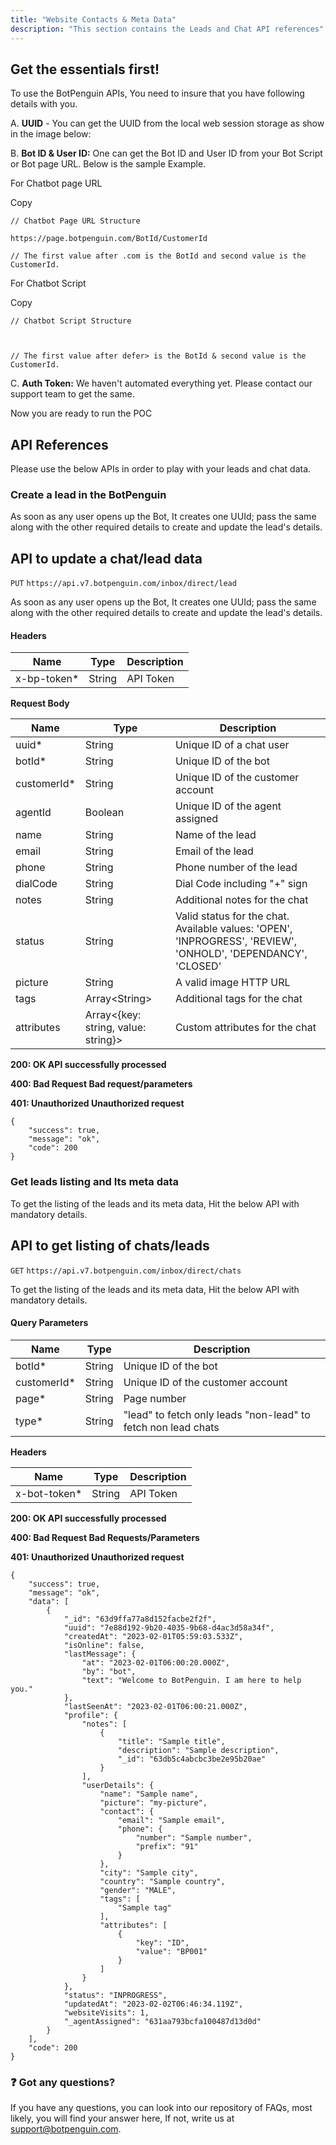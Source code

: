 ```yaml
---
title: "Website Contacts & Meta Data"
description: "This section contains the Leads and Chat API references"
---
```


## **Get the essentials first!**

To use the BotPenguin APIs, You need to insure that you have following details with you.

A. **UUID** - You can get the UUID from the local web session storage as show in the image below:

B. **Bot ID & User ID:** One can get the Bot ID and User ID from your Bot Script or Bot page URL. Below is the sample Example.

For Chatbot page URL

Copy

```
// Chatbot Page URL Structure

https://page.botpenguin.com/BotId/CustomerId

// The first value after .com is the BotId and second value is the CustomerId.
```

For Chatbot Script

Copy

```
// Chatbot Script Structure



// The first value after defer> is the BotId & second value is the CustomerId.
```

C. **Auth Token:** We haven't automated everything yet. Please contact our support team to get the same.

Now you are ready to run the POC

## **API References**

Please use the below APIs in order to play with your leads and chat data.

### **Create a lead in the BotPenguin**

As soon as any user opens up the Bot, It creates one UUId; pass the same along with the other required details to create and update the lead's details.

## **API to update a chat/lead data**

`PUT` `https://api.v7.botpenguin.com/inbox/direct/lead`

As soon as any user opens up the Bot, It creates one UUId; pass the same along with the other required details to create and update the lead's details.

#### **Headers**

| **Name**     | **Type** | **Description** |
| ------------ | -------- | --------------- |
| x-bp-token* | String   | API Token       |

**Request Body**

| **Name**     | **Type**                                      | **Description**                                                                                               |
| ------------ | --------------------------------------------- | ------------------------------------------------------------------------------------------------------------- |
| uuid*       | String                                        | Unique ID of a chat user                                                                                      |
| botId*      | String                                        | Unique ID of the bot                                                                                          |
| customerId* | String                                        | Unique ID of the customer account                                                                             |
| agentId      | Boolean                                       | Unique ID of the agent assigned                                                                         |
| name         | String                                        | Name of the lead                                                                                              |
| email        | String                                        | Email of the lead                                                                                             |
| phone        | String                                        | Phone number of the lead                                                                                      |
| dialCode     | String                                        | Dial Code including "+" sign                                                                                 |
| notes        | String | Additional notes for the chat                                                                                 |
| status       | String                                        | Valid status for the chat. Available values: 'OPEN', 'INPROGRESS', 'REVIEW', 'ONHOLD', 'DEPENDANCY', 'CLOSED' |
| picture      | String                                        | A valid image HTTP URL                                                                                        |
| tags         | Array\<String\>                               | Additional tags for the chat                                                                                  |
| attributes   | Array\<{key: string, value: string}\>         | Custom attributes for the chat                                                                          |

**200: OK API successfully processed**

**400: Bad Request Bad request/parameters**

**401: Unauthorized Unauthorized request**

```
{
    "success": true,
    "message": "ok",
    "code": 200
}
```

### **Get leads listing and Its meta data**

To get the listing of the leads and its meta data, Hit the below API with mandatory details.

## **API to get listing of chats/leads**

`GET` `https://api.v7.botpenguin.com/inbox/direct/chats`

To get the listing of the leads and its meta data, Hit the below API with mandatory details.

#### **Query Parameters**

| **Name**     | **Type**     | **Description**                                                |
| ------------ | ------------ | -------------------------------------------------------------- |
| botId*      | String | Unique ID of the bot                                           |
| customerId* | String | Unique ID of the customer account                              |
| page*       | String | Page number                                                    |
| type*       | String | "lead" to fetch only leads  "non-lead" to fetch non lead chats |

**Headers**

| **Name**      | **Type** | **Description** |
| ------------- | -------------- | --------------- |
| x-bot-token* | String   | API Token       |

**200: OK API successfully processed**

**400: Bad Request Bad Requests/Parameters**

**401: Unauthorized Unauthorized request**

```
{
    "success": true,
    "message": "ok",
    "data": [
        {
            "_id": "63d9ffa77a8d152facbe2f2f",
            "uuid": "7e88d192-9b20-4035-9b68-d4ac3d58a34f",
            "createdAt": "2023-02-01T05:59:03.533Z",
            "isOnline": false,
            "lastMessage": {
                "at": "2023-02-01T06:00:20.000Z",
                "by": "bot",
                "text": "Welcome to BotPenguin. I am here to help you."
            },
            "lastSeenAt": "2023-02-01T06:00:21.000Z",
            "profile": {
                "notes": [
                    {
                        "title": "Sample title",
                        "description": "Sample description",
                        "_id": "63db5c4abcbc3be2e95b20ae"
                    }
                ],
                "userDetails": {
                    "name": "Sample name",
                    "picture": "my-picture",
                    "contact": {
                        "email": "Sample email",
                        "phone": {
                            "number": "Sample number",
                            "prefix": "91"
                        }
                    },
                    "city": "Sample city",
                    "country": "Sample country",
                    "gender": "MALE",
                    "tags": [
                        "Sample tag"
                    ],
                    "attributes": [
                        {
                            "key": "ID",
                            "value": "BP001"
                        }
                    ]
                }
            },
            "status": "INPROGRESS",
            "updatedAt": "2023-02-02T06:46:34.119Z",
            "websiteVisits": 1,
            "_agentAssigned": "631aa793bcfa100487d13d0d"
        }
    ],
    "code": 200
}
```

### **❓ Got any questions?**

If you have any questions, you can look into our repository of FAQs, most likely, you will find your answer here, If not, write us at [support@botpenguin.com](mailto:support@botpenguin.com).
